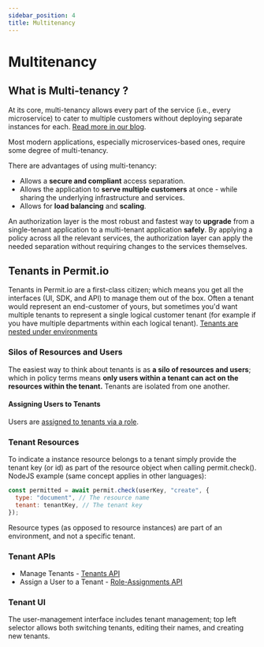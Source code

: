 ```yaml
---
sidebar_position: 4
title: Multitenancy
---
```


# Multitenancy

## What is Multi-tenancy ?

At its core, multi-tenancy allows every part of the service (i.e., every microservice) to cater to multiple customers without deploying separate instances for each. <a href="https://www.permit.io/blog/multitenancy-in-cloud" target="_blank">
Read more in our blog</a>.

Most modern applications, especially microservices-based ones, require some degree of multi-tenancy.

There are advantages of using multi-tenancy:

- Allows a **secure and compliant** access separation.
- Allows the application to **serve multiple customers** at once - while sharing the underlying infrastructure and services.
- Allows for **load balancing** and **scaling**.

An authorization layer is the most robust and fastest way to **upgrade** from a single-tenant application to a multi-tenant
application **safely**. By applying a policy across all the relevant services, the authorization layer can apply the needed
separation without requiring changes to the services themselves.

## Tenants in Permit.io

Tenants in Permit.io are a first-class citizen; which means you get all the interfaces (UI, SDK, and API) to manage them out of the box.
Often a tenant would represent an end-customer of yours, but sometimes you'd want multiple tenants to represent a single logical customer tenant (for example if you have multiple departments within each logical tenant).
[Tenants are nested under environments](/features/projects-and-env#permit-object-model)

### Silos of Resources and Users

The easiest way to think about tenants is as **a silo of resources and users**; which in policy terms means **only users within a tenant can act on the resources within the tenant.**
Tenants are isolated from one another.

#### Assigning Users to Tenants

Users are [assigned to tenants via a role](https://api.permit.io/redoc#tag/Role-Assignments/operation/assign_role).

### Tenant Resources

To indicate a instance resource belongs to a tenant simply provide the tenant key (or id) as part of the resource object when calling permit.check().
NodeJS example (same concept applies in other languages):

```javascript
const permitted = await permit.check(userKey, "create", {
  type: "document", // The resource name
  tenant: tenantKey, // The tenant key
});
```

Resource types (as opposed to resource instances) are part of an environment, and not a specific tenant.

### Tenant APIs

- Manage Tenants - [Tenants API](https://api.permit.io/redoc#tag/Tenants)
- Assign a User to a Tenant - [Role-Assignments API](https://api.permit.io/redoc#tag/Role-Assignments/operation/assign_role)

### Tenant UI

The user-management interface includes tenant management; top left selector allows both switching tenants, editing their names, and creating new tenants.
